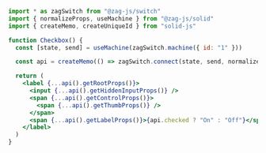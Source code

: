 ```jsx
import * as zagSwitch from "@zag-js/switch"
import { normalizeProps, useMachine } from "@zag-js/solid"
import { createMemo, createUniqueId } from "solid-js"

function Checkbox() {
  const [state, send] = useMachine(zagSwitch.machine({ id: "1" }))

  const api = createMemo(() => zagSwitch.connect(state, send, normalizeProps))

  return (
    <label {...api().getRootProps()}>
      <input {...api().getHiddenInputProps()} />
      <span {...api().getControlProps()}>
        <span {...api().getThumbProps()} />
      </span>
      <span {...api().getLabelProps()}>{api.checked ? "On" : "Off"}</span>
    </label>
  )
}
```
